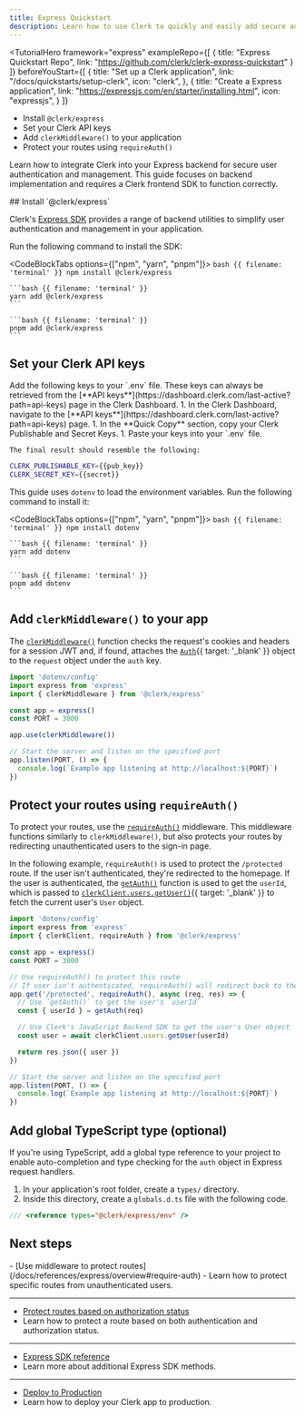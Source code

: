 ```yaml
---
title: Express Quickstart
description: Learn how to use Clerk to quickly and easily add secure authentication and user management to your Express server.
---
```


<TutorialHero
  framework="express"
  exampleRepo={[
    {
      title: "Express Quickstart Repo",
      link: "https://github.com/clerk/clerk-express-quickstart"
    }
  ]}
  beforeYouStart={[
    {
      title: "Set up a Clerk application",
      link: "/docs/quickstarts/setup-clerk",
      icon: "clerk",
    },
    {
      title: "Create a Express application",
      link: "https://expressjs.com/en/starter/installing.html",
      icon: "expressjs",
    }
  ]}
>
  - Install `@clerk/express`
  - Set your Clerk API keys
  - Add `clerkMiddleware()` to your application
  - Protect your routes using `requireAuth()`
</TutorialHero>

Learn how to integrate Clerk into your Express backend for secure user authentication and management. This guide focuses on backend implementation and requires a Clerk frontend SDK to function correctly.

<Steps>
  ## Install `@clerk/express`

  Clerk's [Express SDK](/docs/references/express/overview) provides a range of backend utilities to simplify user authentication and management in your application.

  Run the following command to install the SDK:

  <CodeBlockTabs options={["npm", "yarn", "pnpm"]}>
    ```bash {{ filename: 'terminal' }}
    npm install @clerk/express
    ```

    ```bash {{ filename: 'terminal' }}
    yarn add @clerk/express
    ```

    ```bash {{ filename: 'terminal' }}
    pnpm add @clerk/express
    ```
  </CodeBlockTabs>

  ## Set your Clerk API keys

  <SignedIn>
    Add the following keys to your `.env` file. These keys can always be retrieved from the [**API keys**](https://dashboard.clerk.com/last-active?path=api-keys) page in the Clerk Dashboard.
  </SignedIn>

  <SignedOut>
    1. In the Clerk Dashboard, navigate to the [**API keys**](https://dashboard.clerk.com/last-active?path=api-keys) page.
    1. In the **Quick Copy** section, copy your Clerk Publishable and Secret Keys.
    1. Paste your keys into your `.env` file.

    The final result should resemble the following:
  </SignedOut>

  ```sh {{ filename: '.env' }}
  CLERK_PUBLISHABLE_KEY={{pub_key}}
  CLERK_SECRET_KEY={{secret}}
  ```

  This guide uses `dotenv` to load the environment variables. Run the following command to install it:

  <CodeBlockTabs options={["npm", "yarn", "pnpm"]}>
    ```bash {{ filename: 'terminal' }}
    npm install dotenv
    ```

    ```bash {{ filename: 'terminal' }}
    yarn add dotenv
    ```

    ```bash {{ filename: 'terminal' }}
    pnpm add dotenv
    ```
  </CodeBlockTabs>

  ## Add `clerkMiddleware()` to your app

  The [`clerkMiddleware()`](/docs/references/express/overview#clerk-middleware) function checks the request's cookies and headers for a session JWT and, if found, attaches the [`Auth`](/docs/references/backend/types/auth-object#auth-object){{ target: '_blank' }} object to the `request` object under the `auth` key.

  ```ts {{ filename: 'index.ts', mark: [3, 8] }}
  import 'dotenv/config'
  import express from 'express'
  import { clerkMiddleware } from '@clerk/express'

  const app = express()
  const PORT = 3000

  app.use(clerkMiddleware())

  // Start the server and listen on the specified port
  app.listen(PORT, () => {
    console.log(`Example app listening at http://localhost:${PORT}`)
  })
  ```

  ## Protect your routes using `requireAuth()`

  To protect your routes, use the [`requireAuth()`](/docs/references/express/overview#require-auth) middleware. This middleware functions similarly to `clerkMiddleware()`, but also protects your routes by redirecting unauthenticated users to the sign-in page.

  In the following example, `requireAuth()` is used to protect the `/protected` route. If the user isn't authenticated, they're redirected to the homepage. If the user is authenticated, the [`getAuth()`](/docs/references/express/overview#get-auth) function is used to get the `userId`, which is passed to [`clerkClient.users.getUser()`](/docs/references/backend/user/get-user){{ target: '_blank' }} to fetch the current user's `User` object.

  ```ts {{ filename: 'index.ts' }}
  import 'dotenv/config'
  import express from 'express'
  import { clerkClient, requireAuth } from '@clerk/express'

  const app = express()
  const PORT = 3000

  // Use requireAuth() to protect this route
  // If user isn't authenticated, requireAuth() will redirect back to the homepage
  app.get('/protected', requireAuth(), async (req, res) => {
    // Use `getAuth()` to get the user's `userId`
    const { userId } = getAuth(req)

    // Use Clerk's JavaScript Backend SDK to get the user's User object
    const user = await clerkClient.users.getUser(userId)

    return res.json({ user })
  })

  // Start the server and listen on the specified port
  app.listen(PORT, () => {
    console.log(`Example app listening at http://localhost:${PORT}`)
  })
  ```

  ## Add global TypeScript type (optional)

  If you're using TypeScript, add a global type reference to your project to enable auto-completion and type checking for the `auth` object in Express request handlers.

  1. In your application's root folder, create a `types/` directory.
  1. Inside this directory, create a `globals.d.ts` file with the following code.

  ```ts {{ filename: 'types/globals.d.ts' }}
  /// <reference types="@clerk/express/env" />
  ```
</Steps>

## Next steps

<Cards>
  - [Use middleware to protect routes](/docs/references/express/overview#require-auth)
  - Learn how to protect specific routes from unauthenticated users.

  ---

  - [Protect routes based on authorization status](/docs/references/express/overview#get-auth)
  - Learn how to protect a route based on both authentication and authorization status.

  ---

  - [Express SDK reference](/docs/references/express/overview)
  - Learn more about additional Express SDK methods.

  ---

  - [Deploy to Production](/docs/deployments/overview)
  - Learn how to deploy your Clerk app to production.
</Cards>
